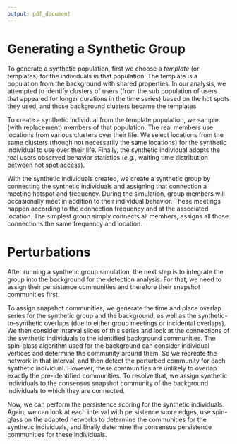 ```yaml
---
output: pdf_document
---
```

# Generating a Synthetic Group

To generate a synthetic population, first we choose a *template* (or templates) for the individuals in that population.  The template is a population from the background with shared properties.  In our analysis, we attempted to identify clusters of users (from the sub population of users that appeared for longer durations in the time series) based on the hot spots they used, and those background clusters became the templates.

To create a synthetic individual from the template population, we sample (with replacement) members of that population.  The real members use locations from various clusters over their life.  We select locations from the same clusters (though not necessarily the same locations) for the synthetic individual to use over their life.  Finally, the synthetic individual adopts the real users observed behavior statistics (*e.g.*, waiting time distribution between hot spot access).

With the synthetic individuals created, we create a synthetic group by connecting the synthetic individuals and assigning that connection a meeting hotspot and frequency.  During the simulation, group members will occasionally meet in addition to their individual behavior.  These meetings happen according to the connection frequency and at the associated location.  The simplest group simply connects all members, assigns all those connections the same frequency and location.

# Perturbations

After running a synthetic group simulation, the next step is to integrate the group into the background for the detection analysis.  For that, we need to assign their persistence communities and therefore their snapshot communities first.

To assign snapshot communities, we generate the time and place overlap series for the synthetic group and the background, as well as the synthetic-to-synthetic overlaps (due to either group meetings or incidental overlaps).  We then consider interval slices of this series and look at the connections of the synthetic individuals to the identified background communities.  The spin-glass algorithm used for the background can consider individual vertices and determine the community around them.  So we recreate the network in that interval, and then detect the perturbed community for each synthetic individual.  However, these communities are unlikely to overlap exactly the pre-identified communities.  To resolve that, we assign synthetic individuals to the consensus snapshot community of the background individuals to which they are connected.

Now, we can perform the persistence scoring for the synthetic individuals.  Again, we can look at each interval with persistence score edges, use spin-glass on the adapted networks to determine the communities for the synthetic individuals, and finally determine the consensus persistence communities for these individuals.